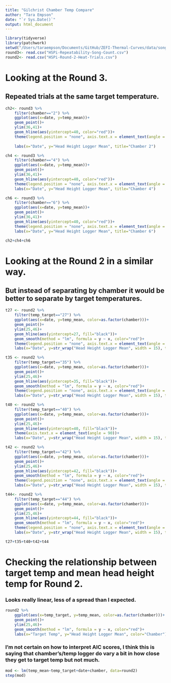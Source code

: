 ```yaml
---
title: "Gilchrist Chamber Temp Compare"
author: "Tara Empson"
date: "`r Sys.Date()`"
output: html_document
---
```

```r
library(tidyverse)
library(patchwork)
setwd("/Users/taraempson/Documents/GitHub/ZEFI-Thermal-Curves/data/song/collated/")
round3<- read.csv("HSPi-Repeatability-Song-Count.csv")
round2<- read.csv("HSPi-Round-2-Heat-Trials.csv")
```

# Looking at the Round 3. 
## Repeated trials at the same target temperature.
```r
ch2<- round3 %>% 
    filter(chamber=="2") %>% 
    ggplot(aes(x=date, y=temp_mean))+
    geom_point()+
    ylim(36,41)+
    geom_hline(aes(yintercept=40, color="red"))+
    theme(legend.position = "none", axis.text.x = element_text(angle = 90))+
    
    labs(x="Date", y="Head Height Logger Mean", title="Chamber 2")

ch4 <- round3 %>% 
    filter(chamber=="4") %>% 
    ggplot(aes(x=date, y=temp_mean))+
    geom_point()+
    ylim(36,41)+
    geom_hline(aes(yintercept=40, color="red"))+
    theme(legend.position = "none", axis.text.x = element_text(angle = 90))+
    labs(x="Date", y="Head Height Logger Mean", title="Chamber 4")

ch6 <- round3 %>% 
    filter(chamber=="6") %>% 
    ggplot(aes(x=date, y=temp_mean))+
    geom_point()+
    ylim(36,41)+
    geom_hline(aes(yintercept=40, color="red"))+
    theme(legend.position = "none", axis.text.x = element_text(angle = 90))+
    labs(x="Date", y="Head Height Logger Mean", title="Chamber 6")

ch2+ch4+ch6
```

# Looking at the Round 2 in a similar way. 
## But instead of separating by chamber it would be better to separate by target temperatures.
```r
t27 <- round2 %>% 
    filter(temp_target=="27") %>% 
    ggplot(aes(x=date, y=temp_mean, color=as.factor(chamber)))+
    geom_point()+
    ylim(25,46)+
    geom_hline(aes(yintercept=27, fill="black"))+
    geom_smooth(method = "lm", formula = y ~ x, color="red")+
    theme(legend.position = "none", axis.text.x = element_text(angle = 90))+
    labs(x="Date", y=str_wrap("Head Height Logger Mean", width = 15), title="Target 27")

t35 <- round2 %>% 
    filter(temp_target=="35") %>% 
    ggplot(aes(x=date, y=temp_mean, color=as.factor(chamber)))+
    geom_point()+
    ylim(25,46)+
    geom_hline(aes(yintercept=35, fill="black"))+
    geom_smooth(method = "lm", formula = y ~ x, color="red")+
    theme(legend.position = "none", axis.text.x = element_text(angle = 90))+
    labs(x="Date", y=str_wrap("Head Height Logger Mean", width = 15), title="Target 35")

t40 <- round2 %>% 
    filter(temp_target=="40") %>% 
    ggplot(aes(x=date, y=temp_mean, color=as.factor(chamber)))+
    geom_point()+
    ylim(25,46)+
    geom_hline(aes(yintercept=40, fill="black"))+
    theme(axis.text.x = element_text(angle = 90))+
    labs(x="Date", y=str_wrap("Head Height Logger Mean", width = 15), title="Target 40", color="Chamber")

t42 <- round2 %>% 
    filter(temp_target=="42") %>% 
    ggplot(aes(x=date, y=temp_mean, color=as.factor(chamber)))+
    geom_point()+
    ylim(25,46)+
    geom_hline(aes(yintercept=42, fill="black"))+
    geom_smooth(method = "lm", formula = y ~ x, color="red")+
    theme(legend.position = "none", axis.text.x = element_text(angle = 90))+
    labs(x="Date", y=str_wrap("Head Height Logger Mean", width = 15), title="Target 42")

t44<- round2 %>% 
    filter(temp_target=="44") %>% 
    ggplot(aes(x=date, y=temp_mean, color=as.factor(chamber)))+
    geom_point()+
    ylim(25,46)+
    geom_hline(aes(yintercept=44, fill="black"))+
    geom_smooth(method = "lm", formula = y ~ x, color="red")+
    theme(legend.position = "none", axis.text.x = element_text(angle = 90))+
    labs(x="Date", y=str_wrap("Head Height Logger Mean", width = 15), title="Target 44")

t27+t35+t40+t42+t44
```

# Checking the relationship between target temp and mean head height temp for Round 2. 
### Looks really linear, less of a spread than I expected.
```r
round2 %>% 
    ggplot(aes(x=temp_target, y=temp_mean, color=as.factor(chamber)))+
    geom_point()+
    ylim(25,46)+
    geom_smooth(method = "lm", formula = y ~ x, color="red")+
    labs(x="Target Temp", y="Head Height Logger Mean", color="Chamber")
```

### I'm not certain on how to interpret AIC scores, I think this is saying that chamber's/temp logger do vary a bit in how close they get to target temp but not much.
```r
mod <- lm(temp_mean~temp_target+date+chamber, data=round2)
step(mod)
```